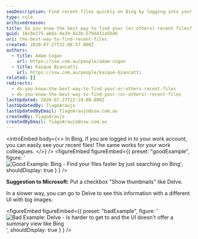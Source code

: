 ```yaml
---
seoDescription: Find recent files quickly on Bing by logging into your work account or viewing your colleagues' files.
type: rule
archivedreason:
title: Do you know the best way to find your (or others) recent files?
guid: 16c0e275-a0da-4e39-8a3b-579d431a56d6
uri: the-best-way-to-find-recent-files
created: 2020-07-27T22:08:57.000Z
authors:
  - title: Adam Cogan
    url: https://ssw.com.au/people/adam-cogan
  - title: Kaique Biancatti
    url: https://ssw.com.au/people/kaique-biancatti
related: []
redirects:
  - do-you-know-the-best-way-to-find-your-or-others-recent-files
  - do-you-know-the-best-way-to-find-your-(or-others)-recent-files
lastUpdated: 2020-07-27T22:19:08.000Z
lastUpdatedBy: TiagoAraujo
lastUpdatedByEmail: TiagoAraujo@ssw.com.au
createdBy: TiagoAraujo
createdByEmail: TiagoAraujo@ssw.com.au
---
```


<introEmbed
  body={<>
In Bing, if you are logged in to your work account, you can easily see your recent files!
The same works for your work colleagues.
  </>}
/>
<figureEmbed figureEmbed={{
  preset: "goodExample",
  figure: '![Good Example: Bing - Find your files faster by just searching on Bing](/uploads/rules/the-best-way-to-find-recent-files/bing-recent-files.png)',
  shouldDisplay: true
} } />


**Suggestion to Microsoft:** Put a checkbox "Show thumbnails" like Delve.

In a slower way, you can go to Delve to see this information with a different UI with big images.

<figureEmbed figureEmbed={{
  preset: "badExample",
  figure: '![Bad Example: Delve - Is harder to get to and the UI doesn\'t offer a summary view like Bing](/uploads/rules/the-best-way-to-find-recent-files/delve-recent-files.png)',
  shouldDisplay: true
} } />
